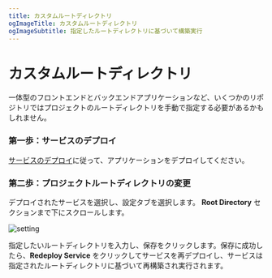 ```yaml
---
title: カスタムルートディレクトリ
ogImageTitle: カスタムルートディレクトリ
ogImageSubtitle: 指定したルートディレクトリに基づいて構築実行
---
```


# カスタムルートディレクトリ

一体型のフロントエンドとバックエンドアプリケーションなど、いくつかのリポジトリではプロジェクトのルートディレクトリを手動で指定する必要があるかもしれません。

### 第一歩：サービスのデプロイ

[サービスのデプロイ](/zh-CN/get-started)に従って、アプリケーションをデプロイしてください。

### 第二歩：プロジェクトルートディレクトリの変更

デプロイされたサービスを選択し、設定タブを選択します。 **Root Directory** セクションまで下にスクロールします。

![setting](/deploy/root-directory/setting.png)

指定したいルートディレクトリを入力し、保存をクリックします。保存に成功したら、**Redeploy Service** をクリックしてサービスを再デプロイし、サービスは指定されたルートディレクトリに基づいて再構築され実行されます。
